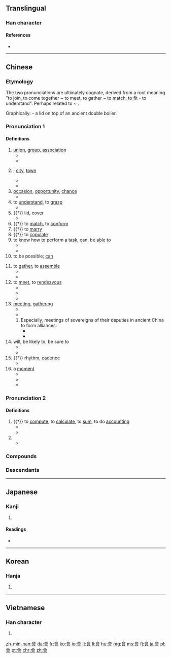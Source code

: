 {{also|曾|会}}
==Translingual==
{{stroke order|type=animate}}

===Han character===
{{Han char|rn=73|rad=曰|as=09|sn=13|four=8060<sub>6</sub>|canj=人一田日 (OMWA)}}

====References====
* {{Han ref|kx=0503.080|dkj=14306|dj=0878.090|hdz=21524.050|uh=6703|ud=26371|bh=B77C|bd=46972}}

----

==Chinese==
{{zh-hanzi-box|[[会]]|[[會]]}}

===Etymology===
The two pronunciations are ultimately cognate, derived from a root meaning "to join, to come together ~ to meet, to gather ~ to match, to fit - to understand". Perhaps related to {{zh-l|合|to match}} ~ {{zh-l|蓋|lid}}.

Graphically: {{Han compound|亼|曾|ls=ic}} - a lid on top of an ancient double boiler.

===Pronunciation 1===
{{zh-pron
|m=huì,huǐ,er=y
|m_note="huǐ": Only in {{zh-l|[[一會兒|一會(兒)]]}}
|c=wui5,wui6
|c_note="wui5": "to know how to"; "wui6": "to meet, to assemble"
|h=pfs=voi, fi
|mn=ē/hōe
|mn_note="ē": "to know how to"; "hōe": "to meet, to assemble"
|mc=1
|oc=1,2
|w=2ue,3hhue
|w_note="2ue": "to know how to"; "3hhue": "to meet, to assemble"
|ma=y
|cat=v,n
}}

====Definitions====
{{zh-noun|mw=個/次/場}}

# [[union]], [[group]], [[association]]
#* {{zh-l|社會|society}}
#* {{zh-l|幫會|secret society, underworld gang}}
# {{n-g|a place where people meet; an economic or political centre}}; [[city]], [[town]]
#* {{zh-l|都會}}
#* {{zh-l|省會}}
# [[occasion]], [[opportunity]], [[chance]]
#* {{zh-l|機會}}
# to [[understand]], to [[grasp]]
#* {{zh-l|誤會|to misunderstand; misunderstanding}}
# {{†}} [[lid]], [[cover]]
#* {{zh-l|啟會}}
# {{†}} to [[match]], to [[conform]]
# {{†}} to [[marry]]
# {{†}} to [[copulate]]
# to know how to perform a task, [[can]], be able to
#* {{zh-usex|我 會 英語，不 會 日語。|I '''know''' English but don't '''know''' Japanese.|link=yes}}
#* {{zh-usex|他 還 會 兩 出 ^京戲。|He's '''able''' to sing a few airs of Beijing Opera.|link=yes}}
# to be possible; [[can]]
#: {{zh-usex|污染 會 使 氣喘 加重。|Pollution '''can''' aggravate asthma.|link=yes}}  
# to [[gather]], to [[assemble]]
#* {{zh-l|集會}}
#* {{zh-usex|昨天 我 沒有 會 著{zhe} 他。|I didn't see him yesterday.|link=yes}}
# to [[meet]], to [[rendezvous]]
#* {{zh-l|會見}}
#* {{zh-l|會面}}
#* {{zh-usex|我 要 到 車站 會 朋友.|I have to go to the station to '''meet''' a friend.|link=y}}  
# [[meeting]], [[gathering]]
#* {{zh-l|會議|meeting, conference}}
#* {{zh-usex|我 還有 個 會 要 開。|I have a '''meeting''' to go to.|link=y}}
## Especially, meetings of sovereigns of their deputies in ancient China to form alliances.
##* {{zh-l|聚會|gathering, party}}
##* {{zh-l|盟會|meeting of sovereigns}}
# will, be likely to, be sure to
#* {{zh-usex|他 會 在 家 嗎？|Is he '''likely''' to be at home?|link=yes}}
#* {{zh-usex|公共汽車 會 准時 到達.|The bus '''will''' arrive on time|link=yes}}
# {{†}} [[rhythm]], [[cadence]]
#* {{zh-l|節會}}
# a [[moment]]
#* {{zh-l|一會}}
#* {{zh-l|會兒}}
#* {{zh-usex|等 一會兒{r}。|Wait a '''moment'''.|link=yes}}

===Pronunciation 2===
{{zh-pron
|m=kuài,guì
|c=kui2,wui6
|w=2kue
|mc=2
|oc=2,1
|cat=v,pn
}}

====Definitions====
{{zh-hanzi}}

# {{†}} to [[compute]], to [[calculate]], to [[sum]], to do [[accounting]]
#* {{zh-l|會計|accountant, accountancy, accounting}}
#* {{zh-l|會計師|accountant}}
# {{n-g|Used in placenames.}}
#* {{zh-l|會稽|Guiji Commandery}}

===Compounds===
{{der3
| {{zh-l|會標}}
| {{zh-l|會餐}}
| {{zh-l|會操}}
| {{zh-l|會場}}
| {{zh-l|會話}}
| {{zh-l|會見}}
| {{zh-l|會客}}
| {{zh-l|會兒}}
| {{zh-l|會談}}
| {{zh-l|會議}}
| {{zh-l|音樂會}}
}}

===Descendants===
{{Sinoxenic-word|會|s=会|かい|회|k2=괴|hội}}

{{zh-cat|Beginning}}

----

==Japanese==

===Kanji===
{{ja-kanji|grade=|rs=曰09}}

# {{defn|lang=ja|sort=曰09}}

====Readings====
* {{ja-readings|on=[[かい]] (kai), [[え]] (e)|kun=[[あう]] (au)}}

----

==Korean==

===Hanja===
{{ko-hanja|hangeul=[[회]], [[괴]]|eumhun=|rv=hoe, goe|mr=hoe, koe|y=hoy, koy}}

# {{defn|lang=ko|sort=曰09}}

----

==Vietnamese==

===Han character===
{{vi-hantu|[[hội]], [[cuối]], [[hụi]]|rs=曰09}}

# {{defn|lang=vi|sort=曰09}}

[[zh-min-nan:會]]
[[da:會]]
[[fr:會]]
[[ko:會]]
[[io:會]]
[[lt:會]]
[[li:會]]
[[hu:會]]
[[mg:會]]
[[ms:會]]
[[fj:會]]
[[ja:會]]
[[pl:會]]
[[pt:會]]
[[chr:會]]
[[zh:會]]
